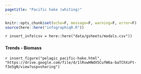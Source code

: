 ```yaml
---
pagetitle: "Pacific hake (whiting)"
---
```


```r
knitr::opts_chunk$set(echo=F, message=F, warning=F, error=F)
source(here::here("infographiqR.R"))
```

`r insert_info(csv = here::here("data/gsheets/modals.csv"))`


### {.tabset}

#### Trends - Biomass

`r insert_figure("pelagic_pacific-hake.html", "https://drive.google.com/file/d/1lRvwHNdX5CufW6a-baTChXzFt-f3o5gN/view?usp=sharing")`
